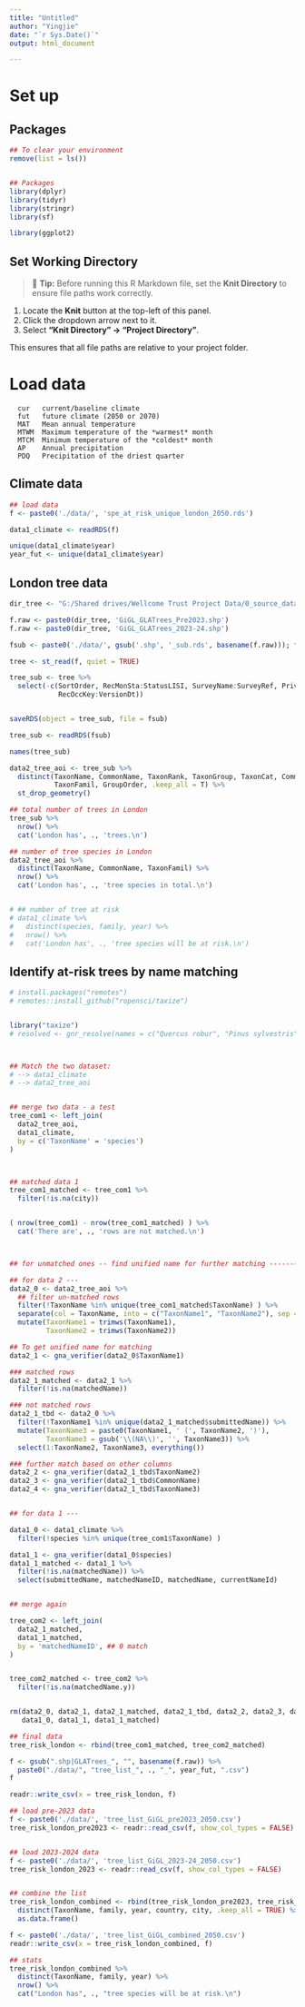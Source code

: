 ```yaml
---
title: "Untitled"
author: "Yingjie"
date: "`r Sys.Date()`"
output: html_document

---
```


# Set up

## Packages 

```r

## To clear your environment
remove(list = ls())


## Packages
library(dplyr)
library(tidyr)
library(stringr)
library(sf)

library(ggplot2)
```


## Set Working Directory

> 🔧 **Tip:** Before running this R Markdown file, set the **Knit Directory** to ensure file paths work correctly.

1.  Locate the **Knit** button at the top-left of this panel.
2.  Click the dropdown arrow next to it.
3.  Select **"Knit Directory" → "Project Directory"**.

This ensures that all file paths are relative to your project folder.



# Load data

```
  cur   current/baseline climate 
  fut   future climate (2050 or 2070) 
  MAT   Mean annual temperature 
  MTWM  Maximum temperature of the *warmest* month
  MTCM  Minimum temperature of the *coldest* month 
  AP    Annual precipitation
  PDQ   Precipitation of the driest quarter
```


## Climate data

```r

## load data
f <- paste0('./data/', 'spe_at_risk_unique_london_2050.rds')

data1_climate <- readRDS(f)

unique(data1_climate$year)
year_fut <- unique(data1_climate$year)

```



## London tree data

```r

dir_tree <- "G:/Shared drives/Wellcome Trust Project Data/0_source_data/GiGL land use data/GiGL_Trees_font_point/"

f.raw <- paste0(dir_tree, 'GiGL_GLATrees_Pre2023.shp')
f.raw <- paste0(dir_tree, 'GiGL_GLATrees_2023-24.shp')

fsub <- paste0('./data/', gsub('.shp', '_sub.rds', basename(f.raw))); fsub
```


```r

tree <- st_read(f, quiet = TRUE)

tree_sub <- tree %>%
  select(-c(SortOrder, RecMonSta:StatusLISI, SurveyName:SurveyRef, PrivateLoc, PrivateCod,
            RecOccKey:VersionDt))


saveRDS(object = tree_sub, file = fsub)
```



```r

tree_sub <- readRDS(fsub)

names(tree_sub)

data2_tree_aoi <- tree_sub %>%
  distinct(TaxonName, CommonName, TaxonRank, TaxonGroup, TaxonCat, CommonGrp, TaxonClass, TaxonOrder, 
           TaxonFamil, GroupOrder, .keep_all = T) %>%
  st_drop_geometry()
```


```r

## total number of trees in London 
tree_sub %>%
  nrow() %>%
  cat('London has', ., 'trees.\n')

## number of tree species in London 
data2_tree_aoi %>%
  distinct(TaxonName, CommonName, TaxonFamil) %>%
  nrow() %>%
  cat('London has', ., 'tree species in total.\n')


# ## number of tree at risk 
# data1_climate %>%
#   distinct(species, family, year) %>%
#   nrow() %>%
#   cat('London has', ., 'tree species will be at risk.\n')
```

## Identify at-risk trees by name matching

```r
# install.packages("remotes")
# remotes::install_github("ropensci/taxize")


library("taxize")
# resolved <- gnr_resolve(names = c("Quercus robur", "Pinus sylvestris"))



## Match the two dataset: 
# --> data1_climate
# --> data2_tree_aoi


## merge two data - a test 
tree_com1 <- left_join(
  data2_tree_aoi, 
  data1_climate,
  by = c('TaxonName' = 'species')
)



## matched data 1
tree_com1_matched <- tree_com1 %>%
  filter(!is.na(city))


( nrow(tree_com1) - nrow(tree_com1_matched) ) %>%
  cat('There are', ., 'rows are not matched.\n')



## for unmatched ones -- find unified name for further matching --------------------------

## for data 2 --- 
data2_0 <- data2_tree_aoi %>%
  ## filter un-matched rows
  filter(!TaxonName %in% unique(tree_com1_matched$TaxonName) ) %>%
  separate(col = TaxonName, into = c("TaxonName1", "TaxonName2"), sep = "=", remove = F) %>%
  mutate(TaxonName1 = trimws(TaxonName1),
         TaxonName2 = trimws(TaxonName2))

## To get unified name for matching 
data2_1 <- gna_verifier(data2_0$TaxonName1)

### matched rows
data2_1_matched <- data2_1 %>%
  filter(!is.na(matchedName))

### not matched rows
data2_1_tbd <- data2_0 %>%
  filter(!TaxonName1 %in% unique(data2_1_matched$submittedName)) %>%
  mutate(TaxonName3 = paste0(TaxonName1, ' (', TaxonName2, ')'),
         TaxonName3 = gsub('\\(NA\\)', '', TaxonName3)) %>%
  select(1:TaxonName2, TaxonName3, everything())

### further match based on other columns
data2_2 <- gna_verifier(data2_1_tbd$TaxonName2)
data2_3 <- gna_verifier(data2_1_tbd$CommonName)
data2_4 <- gna_verifier(data2_1_tbd$TaxonName3)


## for data 1 ---

data1_0 <- data1_climate %>%
  filter(!species %in% unique(tree_com1$TaxonName) ) 

data1_1 <- gna_verifier(data1_0$species)
data1_1_matched <- data1_1 %>%
  filter(!is.na(matchedName)) %>%
  select(submittedName, matchedNameID, matchedName, currentNameId)


## merge again 

tree_com2 <- left_join(
  data2_1_matched, 
  data1_1_matched,
  by = 'matchedNameID', ## 0 match
)


tree_com2_matched <- tree_com2 %>%
  filter(!is.na(matchedName.y))


rm(data2_0, data2_1, data2_1_matched, data2_1_tbd, data2_2, data2_3, data2_4,
   data1_0, data1_1, data1_1_matched)
```


```r
## final data
tree_risk_london <- rbind(tree_com1_matched, tree_com2_matched)

f <- gsub(".shp|GLATrees_", "", basename(f.raw)) %>%
  paste0("./data/", "tree_list_", ., "_", year_fut, ".csv")
f

readr::write_csv(x = tree_risk_london, f)

```


```r

## load pre-2023 data
f <- paste0('./data/', 'tree_list_GiGL_pre2023_2050.csv')
tree_risk_london_pre2023 <- readr::read_csv(f, show_col_types = FALSE)


## load 2023-2024 data
f <- paste0('./data/', 'tree_list_GiGL_2023-24_2050.csv')
tree_risk_london_2023 <- readr::read_csv(f, show_col_types = FALSE)


## combine the list
tree_risk_london_combined <- rbind(tree_risk_london_pre2023, tree_risk_london_2023) %>%
  distinct(TaxonName, family, year, country, city, .keep_all = TRUE) %>%
  as.data.frame()

f <- paste0('./data/', 'tree_list_GiGL_combined_2050.csv')
readr::write_csv(x = tree_risk_london_combined, f)

## stats
tree_risk_london_combined %>%
  distinct(TaxonName, family, year) %>%
  nrow() %>%
  cat("London has", ., "tree species will be at risk.\n")
```


